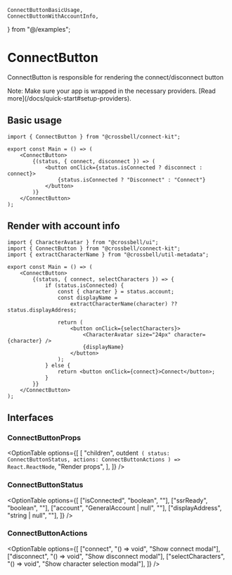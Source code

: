 
	ConnectButtonBasicUsage,
	ConnectButtonWithAccountInfo,
} from "@/examples";

# ConnectButton <SourceCodeBadge url="https://github.com/Crossbell-Box/crossbell-universe/blob/main/packages/connect-kit/src/components/connect-button/index.tsx" />

ConnectButton is responsible for rendering the connect/disconnect button

<Callout>
	Note: Make sure your app is wrapped in the necessary providers. [Read
	more](/docs/quick-start#setup-providers).
</Callout>

## Basic usage

```tsx
import { ConnectButton } from "@crossbell/connect-kit";

export const Main = () => (
	<ConnectButton>
		{(status, { connect, disconnect }) => (
			<button onClick={status.isConnected ? disconnect : connect}>
				{status.isConnected ? "Disconnect" : "Connect"}
			</button>
		)}
	</ConnectButton>
);
```

<ConnectButtonBasicUsage />

## Render with account info

```tsx
import { CharacterAvatar } from "@crossbell/ui";
import { ConnectButton } from "@crossbell/connect-kit";
import { extractCharacterName } from "@crossbell/util-metadata";

export const Main = () => (
	<ConnectButton>
		{(status, { connect, selectCharacters }) => {
			if (status.isConnected) {
				const { character } = status.account;
				const displayName =
					extractCharacterName(character) ?? status.displayAddress;

				return (
					<button onClick={selectCharacters}>
						<CharacterAvatar size="24px" character={character} />
						{displayName}
					</button>
				);
			} else {
				return <button onClick={connect}>Connect</button>;
			}
		}}
	</ConnectButton>
);
```

<ConnectButtonWithAccountInfo />

## Interfaces

### ConnectButtonProps

<OptionTable
	options={[
		[
			"children",
			outdent`
        (
		      status: ConnectButtonStatus,
		      actions: ConnectButtonActions
        ) => React.ReactNode`,
			"Render props",
		],
	]}
/>

### ConnectButtonStatus

<OptionTable
	options={[
		["isConnected", "boolean", ""],
		["ssrReady", "boolean", ""],
		["account", "GeneralAccount | null", ""],
		["displayAddress", "string | null", ""],
	]}
/>

### ConnectButtonActions

<OptionTable
	options={[
		["connect", "() => void", "Show connect modal"],
		["disconnect", "() => void", "Show disconnect modal"],
		["selectCharacters", "() => void", "Show character selection modal"],
	]}
/>
